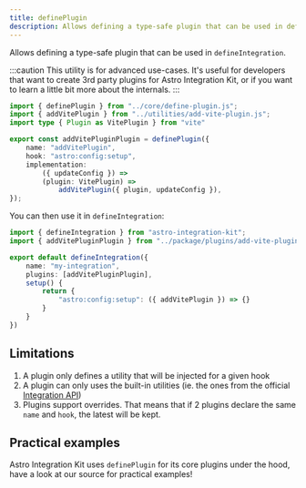 ```yaml
---
title: definePlugin
description: Allows defining a type-safe plugin that can be used in defineIntegration.
---
```


Allows defining a type-safe plugin that can be used in `defineIntegration`.

:::caution
This utility is for advanced use-cases. It's useful for developers that want to create
3rd party plugins for Astro Integration Kit, or if you want to learn a little bit more
about the internals.
:::

```ts title="package/plugins/add-vite-plugin.ts"
import { definePlugin } from "../core/define-plugin.js";
import { addVitePlugin } from "../utilities/add-vite-plugin.js";
import type { Plugin as VitePlugin } from "vite"

export const addVitePluginPlugin = definePlugin({
	name: "addVitePlugin",
	hook: "astro:config:setup",
	implementation:
		({ updateConfig }) =>
		(plugin: VitePlugin) =>
			addVitePlugin({ plugin, updateConfig }),
});
```

You can then use it in `defineIntegration`:

```ts title="my-integration/index.ts" "addVitePluginPlugin"
import { defineIntegration } from "astro-integration-kit";
import { addVitePluginPlugin } from "../package/plugins/add-vite-plugin.js";

export default defineIntegration({
    name: "my-integration",
    plugins: [addVitePluginPlugin],
    setup() {
        return {
            "astro:config:setup": ({ addVitePlugin }) => {}
        }
    }
})
```


## Limitations

1. A plugin only defines a utility that will be injected for a given hook
2. A plugin can only uses the built-in utilities (ie. the ones from the official
    [Integration API](https://docs.astro.build/en/reference/integrations-reference/))
3. Plugins support overrides. That means that if 2 plugins declare the same `name` and
    `hook`, the latest will be kept.

## Practical examples

Astro Integration Kit uses `definePlugin` for its core plugins under the hood,
have a look at our source for practical examples!

<Disabled>
    <LinkCard
    title="Authoring a plugin (soon)"
    description="Learn how to write an Astro Integration Kit plugin the right way."
    href="#"
    />
</Disabled>
